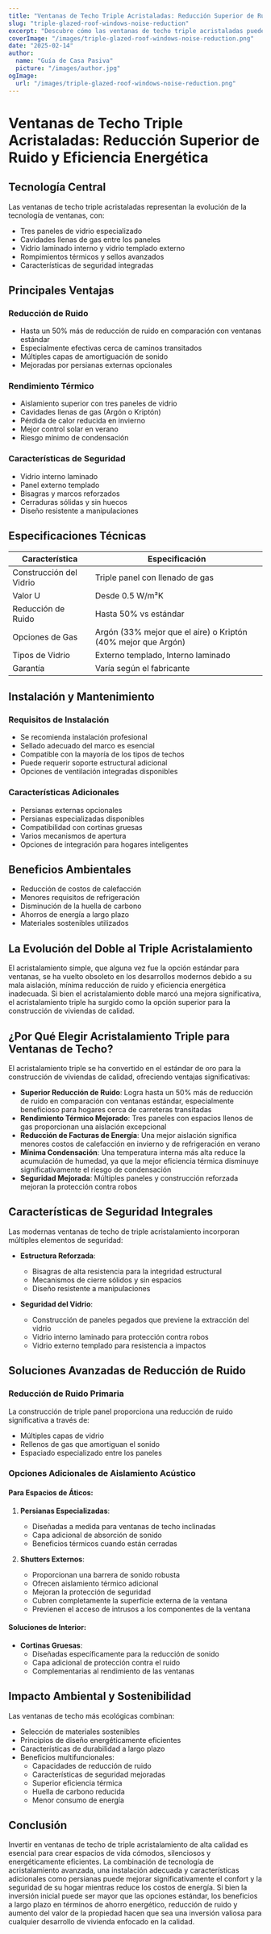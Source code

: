 ```yaml
---
title: "Ventanas de Techo Triple Acristaladas: Reducción Superior de Ruido y Eficiencia Energética"
slug: "triple-glazed-roof-windows-noise-reduction"
excerpt: "Descubre cómo las ventanas de techo triple acristaladas pueden reducir el ruido hasta en un 50% mientras mejoran la eficiencia energética y la seguridad del hogar."
coverImage: "/images/triple-glazed-roof-windows-noise-reduction.png"
date: "2025-02-14"
author:
  name: "Guía de Casa Pasiva"
  picture: "/images/author.jpg"
ogImage:
  url: "/images/triple-glazed-roof-windows-noise-reduction.png"
---
```


# Ventanas de Techo Triple Acristaladas: Reducción Superior de Ruido y Eficiencia Energética

## Tecnología Central

Las ventanas de techo triple acristaladas representan la evolución de la tecnología de ventanas, con:

- Tres paneles de vidrio especializado
- Cavidades llenas de gas entre los paneles
- Vidrio laminado interno y vidrio templado externo
- Rompimientos térmicos y sellos avanzados
- Características de seguridad integradas

## Principales Ventajas

### Reducción de Ruido
- Hasta un 50% más de reducción de ruido en comparación con ventanas estándar
- Especialmente efectivas cerca de caminos transitados
- Múltiples capas de amortiguación de sonido
- Mejoradas por persianas externas opcionales

### Rendimiento Térmico
- Aislamiento superior con tres paneles de vidrio
- Cavidades llenas de gas (Argón o Kriptón)
- Pérdida de calor reducida en invierno
- Mejor control solar en verano
- Riesgo mínimo de condensación

### Características de Seguridad
- Vidrio interno laminado
- Panel externo templado
- Bisagras y marcos reforzados
- Cerraduras sólidas y sin huecos
- Diseño resistente a manipulaciones

## Especificaciones Técnicas

| Característica | Especificación |
|----------------|----------------|
| Construcción del Vidrio | Triple panel con llenado de gas |
| Valor U | Desde 0.5 W/m²K |
| Reducción de Ruido | Hasta 50% vs estándar |
| Opciones de Gas | Argón (33% mejor que el aire) o Kriptón (40% mejor que Argón) |
| Tipos de Vidrio | Externo templado, Interno laminado |
| Garantía | Varía según el fabricante |

## Instalación y Mantenimiento

### Requisitos de Instalación
- Se recomienda instalación profesional
- Sellado adecuado del marco es esencial
- Compatible con la mayoría de los tipos de techos
- Puede requerir soporte estructural adicional
- Opciones de ventilación integradas disponibles

### Características Adicionales
- Persianas externas opcionales
- Persianas especializadas disponibles
- Compatibilidad con cortinas gruesas
- Varios mecanismos de apertura
- Opciones de integración para hogares inteligentes

## Beneficios Ambientales

- Reducción de costos de calefacción
- Menores requisitos de refrigeración
- Disminución de la huella de carbono
- Ahorros de energía a largo plazo
- Materiales sostenibles utilizados

## La Evolución del Doble al Triple Acristalamiento

El acristalamiento simple, que alguna vez fue la opción estándar para ventanas, se ha vuelto obsoleto en los desarrollos modernos debido a su mala aislación, mínima reducción de ruido y eficiencia energética inadecuada. Si bien el acristalamiento doble marcó una mejora significativa, el acristalamiento triple ha surgido como la opción superior para la construcción de viviendas de calidad.

## ¿Por Qué Elegir Acristalamiento Triple para Ventanas de Techo?

El acristalamiento triple se ha convertido en el estándar de oro para la construcción de viviendas de calidad, ofreciendo ventajas significativas:

- **Superior Reducción de Ruido**: Logra hasta un 50% más de reducción de ruido en comparación con ventanas estándar, especialmente beneficioso para hogares cerca de carreteras transitadas
- **Rendimiento Térmico Mejorado**: Tres paneles con espacios llenos de gas proporcionan una aislación excepcional
- **Reducción de Facturas de Energía**: Una mejor aislación significa menores costos de calefacción en invierno y de refrigeración en verano
- **Mínima Condensación**: Una temperatura interna más alta reduce la acumulación de humedad, ya que la mejor eficiencia térmica disminuye significativamente el riesgo de condensación
- **Seguridad Mejorada**: Múltiples paneles y construcción reforzada mejoran la protección contra robos

## Características de Seguridad Integrales

Las modernas ventanas de techo de triple acristalamiento incorporan múltiples elementos de seguridad:

- **Estructura Reforzada**:
  - Bisagras de alta resistencia para la integridad estructural
  - Mecanismos de cierre sólidos y sin espacios
  - Diseño resistente a manipulaciones

- **Seguridad del Vidrio**:
  - Construcción de paneles pegados que previene la extracción del vidrio
  - Vidrio interno laminado para protección contra robos
  - Vidrio externo templado para resistencia a impactos

## Soluciones Avanzadas de Reducción de Ruido

### Reducción de Ruido Primaria
La construcción de triple panel proporciona una reducción de ruido significativa a través de:
- Múltiples capas de vidrio
- Rellenos de gas que amortiguan el sonido
- Espaciado especializado entre los paneles

### Opciones Adicionales de Aislamiento Acústico

#### Para Espacios de Áticos:
1. **Persianas Especializadas**: 
   - Diseñadas a medida para ventanas de techo inclinadas
   - Capa adicional de absorción de sonido
   - Beneficios térmicos cuando están cerradas

2. **Shutters Externos**:
   - Proporcionan una barrera de sonido robusta
   - Ofrecen aislamiento térmico adicional
   - Mejoran la protección de seguridad
   - Cubren completamente la superficie externa de la ventana
   - Previenen el acceso de intrusos a los componentes de la ventana

#### Soluciones de Interior:
- **Cortinas Gruesas**: 
  - Diseñadas específicamente para la reducción de sonido
  - Capa adicional de protección contra el ruido
  - Complementarias al rendimiento de las ventanas

## Impacto Ambiental y Sostenibilidad

Las ventanas de techo más ecológicas combinan:
- Selección de materiales sostenibles
- Principios de diseño energéticamente eficientes
- Características de durabilidad a largo plazo
- Beneficios multifuncionales:
  - Capacidades de reducción de ruido
  - Características de seguridad mejoradas
  - Superior eficiencia térmica
  - Huella de carbono reducida
  - Menor consumo de energía

## Conclusión

Invertir en ventanas de techo de triple acristalamiento de alta calidad es esencial para crear espacios de vida cómodos, silenciosos y energéticamente eficientes. La combinación de tecnología de acristalamiento avanzada, una instalación adecuada y características adicionales como persianas puede mejorar significativamente el confort y la seguridad de su hogar mientras reduce los costos de energía. Si bien la inversión inicial puede ser mayor que las opciones estándar, los beneficios a largo plazo en términos de ahorro energético, reducción de ruido y aumento del valor de la propiedad hacen que sea una inversión valiosa para cualquier desarrollo de vivienda enfocado en la calidad.